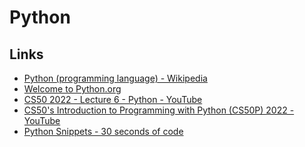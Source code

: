 # Python

## Links

- [Python (programming language) - Wikipedia](<https://en.wikipedia.org/wiki/Python_(programming_language)>)
- [Welcome to Python.org](https://www.python.org/)
- [CS50 2022 - Lecture 6 - Python - YouTube](https://www.youtube.com/watch?v=5Jppcxc1Qzc)
- [CS50's Introduction to Programming with Python (CS50P) 2022 - YouTube](https://www.youtube.com/playlist?list=PLhQjrBD2T3817j24-GogXmWqO5Q5vYy0V)
- [Python Snippets - 30 seconds of code](https://www.30secondsofcode.org/python/p/1/)
